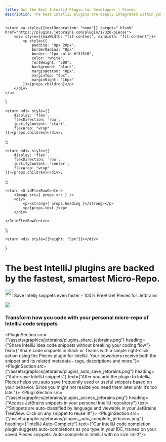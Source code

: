 ```yaml
---
title: Get the Best IntelliJ Plugin for Developers | Pieces
description: The best IntelliJ plugins are deeply integrated within your IDE. Install Pieces - the fastest, smartest AI Assistant for code snippets and screenshots.
---
```


<link rel="canonical" href="https://code.pieces.app/plugins/jetbrains-intellij" />

    return <a style={{textDecoration: "none"}} target="_blank" href="https://plugins.jetbrains.com/plugin/17328-pieces">
        <div style={{maxWidth: "fit-content", minWidth: "fit-content"}}>
            <p style={{
                padding: "8px 20px",
                borderRadius: "8px",
                border: "1px solid #f3f5f6",
                color: "white",
                fontWeight: "500",
                background: "black",
                marginBottom: "8px",
                marginTop: "3px",
                marginRight: "16px"
            }}>{props.children}</p>
        </div>
    </a>
}

    return <div style={{
        display: 'flex',
        flexDirection: 'row',
        justifyContent: 'start',
        flexWrap: "wrap"
    }}>{props.children}</div>;
};

    return <div style={{
        display: 'flex',
        flexDirection: 'row',
        justifyContent: 'center',
        flexWrap: "wrap"
    }}>{props.children}</div>;
};

    return <GridFlexRowCenter>
        <Image src={ props.src } />
        <div>
            <p><strong>{ props.heading }</strong></p>
            <p>{props.text }</p>
        </div>

    </GridFlexRowCenter>
};

    return <div style={{height: "5px"}}></div>
}

# The best IntelliJ plugins are backed by the fastest, smartest Micro-Repo.

<GridFlexRow>
    <Image width="25px" src={"/assets/logos/jetbrains_logo.png"} />
    <Heading type={"h2"} >Save Intellij snippets even faster - 100% Free!</Heading>
</GridFlexRow>

<GridFlexRow>
    <InstallButton>Get Pieces for Jetbrains</InstallButton>
</GridFlexRow>

![](/assets/headers/light/plugin_header_jetbrains.png)

### Transform how you code with your personal micro-repo of IntelliJ code snippets

<PluginSection src={"/assets/graphics/jetbrains/plugins_share_jetbrains.png"} heading={"Share IntelliJ Idea code snippets without breaking your coding flow"} text={"Share code snippets in Slack or Teams with a simple right-click action using the Pieces plugin for IntelliJ. Your coworkers receive both the snippet and its related metadata - tags, descriptions and more."}></PluginSection>
<PluginSection src={"/assets/graphics/jetbrains/plugins_auto_save_jetbrains.png"} heading={"Auto-save IntelliJ snippets"} text={"After you add the plugin to IntelliJ, Pieces helps you auto save frequently used or useful snippets based on your behavior. Since you might not realize you need them later until it’s too late."}></PluginSection>
<PluginSection src={"/assets/graphics/jetbrains/plugins_access_jetbrains.png"} heading={"Access JetBrains snippets in your personal IntelliJ repository"} text={"Snippets are auto-classified by language and viewable in your JetBrains TreeView. Click on any snippet to reuse it!"}></PluginSection>
<PluginSection src={"/assets/graphics/jetbrains/plugins_auto_complete_jetbrains.png"} heading={"IntelliJ Auto-Complete"} text={"Our IntelliJ code completion plugin suggests auto-completions as you type in your IDE, trained on your saved Pieces snippets. Auto-complete in IntelliJ with no size limit!"}></PluginSection>
